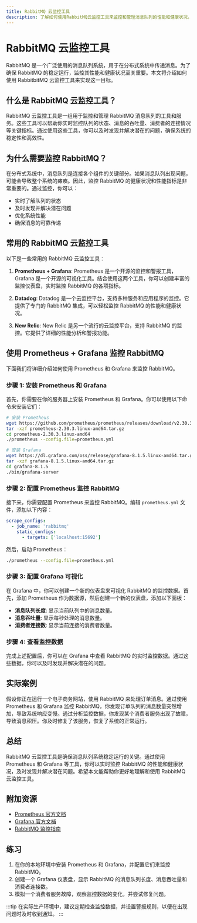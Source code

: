 ```yaml
---
title: RabbitMQ 云监控工具
description: 了解如何使用RabbitMQ云监控工具来监控和管理消息队列的性能和健康状况。本文适合初学者，包含详细的解释、代码示例和实际案例。
---
```


# RabbitMQ 云监控工具

RabbitMQ 是一个广泛使用的消息队列系统，用于在分布式系统中传递消息。为了确保 RabbitMQ 的稳定运行，监控其性能和健康状况至关重要。本文将介绍如何使用 RabbitbitMQ 云监控工具来实现这一目标。

## 什么是 RabbitMQ 云监控工具？

RabbitMQ 云监控工具是一组用于监控和管理 RabbitMQ 消息队列的工具和服务。这些工具可以帮助你实时监控队列的状态、消息的吞吐量、消费者的连接情况等关键指标。通过使用这些工具，你可以及时发现并解决潜在的问题，确保系统的稳定性和高效性。

## 为什么需要监控 RabbitMQ？

在分布式系统中，消息队列是连接各个组件的关键部分。如果消息队列出现问题，可能会导致整个系统的瘫痪。因此，监控 RabbitMQ 的健康状况和性能指标是非常重要的。通过监控，你可以：

- 实时了解队列的状态
- 及时发现并解决潜在问题
- 优化系统性能
- 确保消息的可靠传递

## 常用的 RabbitMQ 云监控工具

以下是一些常用的 RabbitMQ 云监控工具：

1. **Prometheus + Grafana**: Prometheus 是一个开源的监控和警报工具，Grafana 是一个开源的可视化工具。结合使用这两个工具，你可以创建丰富的监控仪表盘，实时监控 RabbitMQ 的各项指标。

2. **Datadog**: Datadog 是一个云监控平台，支持多种服务和应用程序的监控。它提供了专门的 RabbitMQ 集成，可以轻松监控 RabbitMQ 的性能和健康状况。

3. **New Relic**: New Relic 是另一个流行的云监控平台，支持 RabbitMQ 的监控。它提供了详细的性能分析和警报功能。

## 使用 Prometheus + Grafana 监控 RabbitMQ

下面我们将详细介绍如何使用 Prometheus 和 Grafana 来监控 RabbitMQ。

### 步骤 1: 安装 Prometheus 和 Grafana

首先，你需要在你的服务器上安装 Prometheus 和 Grafana。你可以使用以下命令来安装它们：

```bash
# 安装 Prometheus
wget https://github.com/prometheus/prometheus/releases/download/v2.30.3/prometheus-2.30.3.linux-amd64.tar.gz
tar -xzf prometheus-2.30.3.linux-amd64.tar.gz
cd prometheus-2.30.3.linux-amd64
./prometheus --config.file=prometheus.yml

# 安装 Grafana
wget https://dl.grafana.com/oss/release/grafana-8.1.5.linux-amd64.tar.gz
tar -xzf grafana-8.1.5.linux-amd64.tar.gz
cd grafana-8.1.5
./bin/grafana-server
```

### 步骤 2: 配置 Prometheus 监控 RabbitMQ

接下来，你需要配置 Prometheus 来监控 RabbitMQ。编辑 `prometheus.yml` 文件，添加以下内容：

```yaml
scrape_configs:
  - job_name: 'rabbitmq'
    static_configs:
      - targets: ['localhost:15692']
```

然后，启动 Prometheus：

```bash
./prometheus --config.file=prometheus.yml
```

### 步骤 3: 配置 Grafana 可视化

在 Grafana 中，你可以创建一个新的仪表盘来可视化 RabbitMQ 的监控数据。首先，添加 Prometheus 作为数据源，然后创建一个新的仪表盘，添加以下面板：

- **消息队列长度**: 显示当前队列中的消息数量。
- **消息吞吐量**: 显示每秒处理的消息数量。
- **消费者连接数**: 显示当前连接的消费者数量。

### 步骤 4: 查看监控数据

完成上述配置后，你可以在 Grafana 中查看 RabbitMQ 的实时监控数据。通过这些数据，你可以及时发现并解决潜在的问题。

## 实际案例

假设你正在运行一个电子商务网站，使用 RabbitMQ 来处理订单消息。通过使用 Prometheus 和 Grafana 监控 RabbitMQ，你发现订单队列的消息数量突然增加，导致系统响应变慢。通过分析监控数据，你发现某个消费者服务出现了故障，导致消息积压。你及时修复了该服务，恢复了系统的正常运行。

## 总结

RabbitMQ 云监控工具是确保消息队列系统稳定运行的关键。通过使用 Prometheus 和 Grafana 等工具，你可以实时监控 RabbitMQ 的性能和健康状况，及时发现并解决潜在问题。希望本文能帮助你更好地理解和使用 RabbitMQ 云监控工具。

## 附加资源

- [Prometheus 官方文档](https://prometheus.io/docs/)
- [Grafana 官方文档](https://grafana.com/docs/)
- [RabbitMQ 监控指南](https://www.rabbitmq.com/monitoring.html)

## 练习

1. 在你的本地环境中安装 Prometheus 和 Grafana，并配置它们来监控 RabbitMQ。
2. 创建一个 Grafana 仪表盘，显示 RabbitMQ 的消息队列长度、消息吞吐量和消费者连接数。
3. 模拟一个消费者服务故障，观察监控数据的变化，并尝试修复问题。

:::tip
在实际生产环境中，建议定期检查监控数据，并设置警报规则，以便在出现问题时及时收到通知。
:::